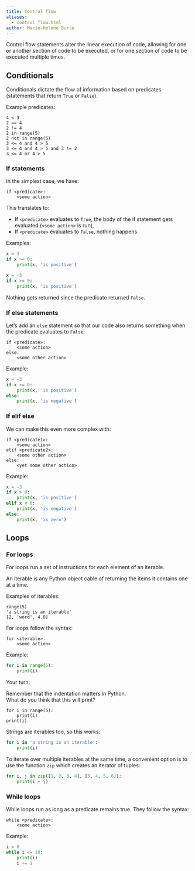 ```yaml
---
title: Control flow
aliases:
  - control_flow.html
author: Marie-Hélène Burle
---
```


:::{.def}

Control flow statements alter the linear execution of code, allowing for one or another section of code to be executed, or for one section of code to be executed multiple times.

:::

## Conditionals

Conditionals dictate the flow of information based on predicates (statements that return `True` or `False`).

:::{.example}

Example predicates:

:::

```.python
4 < 3
2 == 4
2 != 4
2 in range(5)
2 not in range(5)
3 <= 4 and 4 > 5
3 <= 4 and 4 > 5 and 3 != 2
3 <= 4 or 4 > 5
```

### If statements

In the simplest case, we have:

```
if <predicate>:
    <some action>
```

This translates to:

- If `<predicate>` evaluates to `True`, the body of the if statement gets evaluated (`<some action>` is run),
- If `<predicate>` evaluates to `False`, nothing happens.

:::{.example}

Examples:

:::

```python
x = 3
if x >= 0:
    print(x, 'is positive')
```

```python
x = -3
if x >= 0:
    print(x, 'is positive')
```

:::{.note}

Nothing gets returned since the predicate returned `False`.

:::

### If else statements

Let's add an `else` statement so that our code also returns something when the predicate evaluates to `False`:

```
if <predicate>:
    <some action>
else:
    <some other action>
```

:::{.example}

Example:

:::

```python
x = -3
if x >= 0:
    print(x, 'is positive')
else:
    print(x, 'is negative')
```

### If elif else

We can make this even more complex with:

```
if <predicate1>:
    <some action>
elif <predicate2>:
    <some other action>    
else:
    <yet some other action>
```

:::{.example}

Example:

:::

```python
x = -3
if x > 0:
    print(x, 'is positive')
elif x < 0:
    print(x, 'is negative')
else:
    print(x, 'is zero')
```

## Loops

### For loops

For loops run a set of instructions for each element of an iterable.

An iterable is any Python object cable of returning the items it contains one at a time.

:::{.example}

Examples of iterables:

:::

```.python
range(5)
'a string is an iterable'
[2, 'word', 4.0]
```

For loops follow the syntax:

```
for <iterable>:
    <some action>
```

:::{.example}

Example:

:::

```python
for i in range(5):
    print(i)
```

:::{.exo}

:::{.yourturn}

Your turn:

:::

Remember that the indentation matters in Python. \
What do you think that this will print?

```.python
for i in range(5):
    print(i)
print(i)
```

:::

Strings are iterables too, so this works:

```python
for i in 'a string is an iterable':
    print(i)
```

To iterate over multiple iterables at the same time, a convenient option is to use the function `zip` which creates an iterator of tuples:

```python
for i, j in zip([1, 2, 3, 4], [3, 4, 5, 6]):
    print(i + j)
```

### While loops

While loops run as long as a predicate remains true. They follow the syntax:

```
while <predicate>:
    <some action>
```

:::{.example}

Example:

:::

```python
i = 0
while i <= 10:
    print(i)
    i += 1
```
